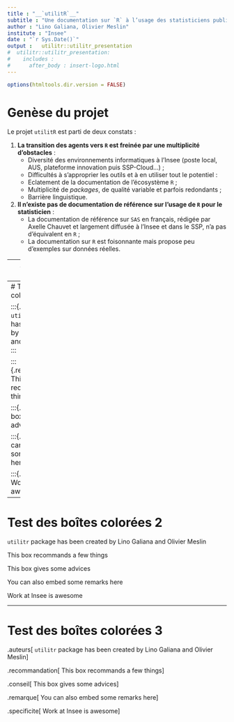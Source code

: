 ```yaml
---
title : "__`utilitR`__"
subtitle : "Une documentation sur `R` à l’usage des statisticiens publics"
author : "Lino Galiana, Olivier Meslin"
institute : "Insee"
date : "`r Sys.Date()`"
output :   utilitr::utilitr_presentation
#  utilitr::utilitr_presentation:
#    includes :
#      after_body : insert-logo.html    
---
```


```r
options(htmltools.dir.version = FALSE)
```


# Genèse du projet

Le projet `utilitR` est parti de deux constats : 

1. **La transition des agents vers `R` est freinée par une multiplicité d’obstacles** :
    + Diversité des environnements informatiques à l’Insee (poste local, AUS, plateforme innovation puis SSP-Cloud…) ;
    + Difficultés à s’approprier les outils et à en utiliser tout le potentiel :
    + Eclatement de la documentation de l'écosystème `R` ;
    + Multiplicité de *packages*, de qualité variable et parfois redondants ;
    + Barrière linguistique.
2. **Il n'existe pas de documentation de référence sur l'usage de `R` pour le statisticien** :
    +  La documentation de référence sur `SAS` en français, rédigée par
Axelle Chauvet et largement diffusée à l’Insee et dans le SSP, n'a pas d'équivalent en `R` ;
    + La documentation sur `R` est foisonnante mais propose peu d'exemples sur données réelles.

---
# Objectif du projet

Produire une documentation collaborative sur `R`, destinée principalement
aux agents du Service statistique public (mais pas seulement).

La documentation vise à répondre à deux questions :
- Comment (bien) travailler avec `R` pour profiter de la richesse de son 
écosystème ;
- Comment réaliser efficacement des tâches élémentaires avec `R`.

---
# Test des boîtes colorées

:::{.auteurs}
`utilitr` package has been created by Lino Galiana and Olivier Meslin
:::

:::{.recommandation}
This box recommands a few things
:::

:::{.conseil}
This box gives some advices
:::

:::{.remarque}
You can also embed some remarks here
:::

:::{.specificite}
Work at Insee is awesome
:::

---
# Test des boîtes colorées 2

::: auteurs
`utilitr` package has been created by Lino Galiana and Olivier Meslin
:::

::: recommandation
This box recommands a few things
:::

::: conseil
This box gives some advices
:::

::: remarque
You can also embed some remarks here
:::

::: specificite
Work at Insee is awesome
:::

---
# Test des boîtes colorées 3

.auteurs[
`utilitr` package has been created by Lino Galiana and Olivier Meslin
]

.recommandation[
This box recommands a few things
]

.conseil[
This box gives some advices
]

.remarque[
You can also embed some remarks here
]

.specificite[
Work at Insee is awesome
]
